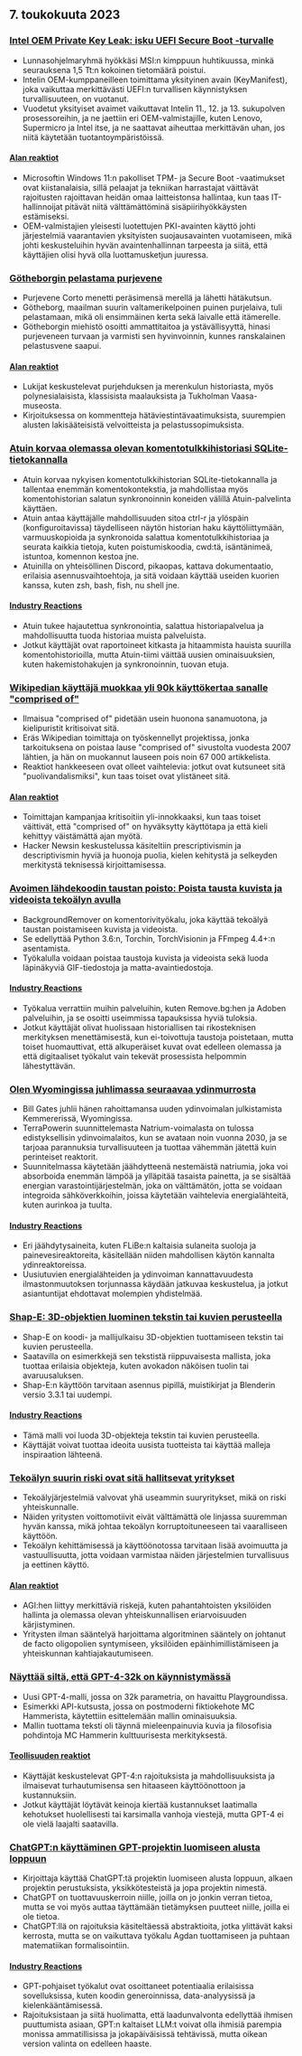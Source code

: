 

<CallToAction />

<Steps>

## 7. toukokuuta 2023

### [Intel OEM Private Key Leak: isku UEFI Secure Boot -turvalle](https://securityonline.info/intel-oem-private-key-leak-a-blow-to-uefi-secure-boot-security/)

- Lunnasohjelmaryhmä hyökkäsi MSI:n kimppuun huhtikuussa, minkä seurauksena 1,5 Tt:n kokoinen tietomäärä poistui.
- Intelin OEM-kumppaneilleen toimittama yksityinen avain (KeyManifest), joka vaikuttaa merkittävästi UEFI:n turvallisen käynnistyksen turvallisuuteen, on vuotanut.
- Vuodetut yksityiset avaimet vaikuttavat Intelin 11., 12. ja 13. sukupolven prosessoreihin, ja ne jaettiin eri OEM-valmistajille, kuten Lenovo, Supermicro ja Intel itse, ja ne saattavat aiheuttaa merkittävän uhan, jos niitä käytetään tuotantoympäristöissä.

#### [Alan reaktiot](http://news.ycombinator.com/item?id=35843566)

- Microsoftin Windows 11:n pakolliset TPM- ja Secure Boot -vaatimukset ovat kiistanalaisia, sillä pelaajat ja tekniikan harrastajat väittävät rajoitusten rajoittavan heidän omaa laitteistonsa hallintaa, kun taas IT-hallinnoijat pitävät niitä välttämättöminä sisäpiirihyökkäysten estämiseksi.
- OEM-valmistajien yleisesti luotettujen PKI-avainten käyttö johti järjestelmiä vaarantavien yksityisten suojausavainten vuotamiseen, mikä johti keskusteluihin hyvän avaintenhallinnan tarpeesta ja siitä, että käyttäjien olisi hyvä olla luottamusketjun juuressa.

### [Götheborgin pelastama purjevene](https://www.gotheborg.se/news/rescue-of-sailing-boat/)

- Purjevene Corto menetti peräsimensä merellä ja lähetti hätäkutsun.
- Götheborg, maailman suurin valtamerikelpoinen puinen purjelaiva, tuli pelastamaan, mikä oli ensimmäinen kerta sekä laivalle että itämerelle.
- Götheborgin miehistö osoitti ammattitaitoa ja ystävällisyyttä, hinasi purjeveneen turvaan ja varmisti sen hyvinvoinnin, kunnes ranskalainen pelastusvene saapui.

#### [Alan reaktiot](http://news.ycombinator.com/item?id=35838751)

- Lukijat keskustelevat purjehduksen ja merenkulun historiasta, myös polynesialaisista, klassisista maalauksista ja Tukholman Vaasa-museosta.
- Kirjoituksessa on kommentteja hätäviestintävaatimuksista, suurempien alusten lakisääteisistä velvoitteista ja pelastussopimuksista.

### [Atuin korvaa olemassa olevan komentotulkkihistoriasi SQLite-tietokannalla](https://github.com/ellie/atuin)

- Atuin korvaa nykyisen komentotulkkihistorian SQLite-tietokannalla ja tallentaa enemmän komentokontekstia, ja mahdollistaa myös komentohistorian salatun synkronoinnin koneiden välillä Atuin-palvelinta käyttäen.
- Atuin antaa käyttäjälle mahdollisuuden sitoa ctrl-r ja ylöspäin (konfiguroitavissa) täydelliseen näytön historian haku käyttöliittymään, varmuuskopioida ja synkronoida salattua komentotulkkihistoriaa ja seurata kaikkia tietoja, kuten poistumiskoodia, cwd:tä, isäntänimeä, istuntoa, komennon kestoa jne.
- Atuinilla on yhteisöllinen Discord, pikaopas, kattava dokumentaatio, erilaisia asennusvaihtoehtoja, ja sitä voidaan käyttää useiden kuorien kanssa, kuten zsh, bash, fish, nu shell jne.

#### [Industry Reactions](http://news.ycombinator.com/item?id=35839470)

- Atuin tukee hajautettua synkronointia, salattua historiapalvelua ja mahdollisuutta tuoda historiaa muista palveluista.
- Jotkut käyttäjät ovat raportoineet kitkasta ja hitaammista hauista suurilla komentohistorioilla, mutta Atuin-tiimi väittää uusien ominaisuuksien, kuten hakemistohakujen ja synkronoinnin, tuovan etuja.

### [Wikipedian käyttäjä muokkaa yli 90k käyttökertaa sanalle "comprised of"](https://en.wikipedia.org/wiki/User:Giraffedata/comprised_of)

- Ilmaisua "comprised of" pidetään usein huonona sanamuotona, ja kielipuristit kritisoivat sitä.
- Eräs Wikipedian toimittaja on työskennellyt projektissa, jonka tarkoituksena on poistaa lause "comprised of" sivustolta vuodesta 2007 lähtien, ja hän on muokannut lauseen pois noin 67 000 artikkelista.
- Reaktiot hankkeeseen ovat olleet vaihtelevia: jotkut ovat kutsuneet sitä "puolivandalismiksi", kun taas toiset ovat ylistäneet sitä.

#### [Alan reaktiot](http://news.ycombinator.com/item?id=35838180)

- Toimittajan kampanjaa kritisoitiin yli-innokkaaksi, kun taas toiset väittivät, että "comprised of" on hyväksytty käyttötapa ja että kieli kehittyy väistämättä ajan myötä.
- Hacker Newsin keskustelussa käsiteltiin prescriptivismin ja descriptivismin hyviä ja huonoja puolia, kielen kehitystä ja selkeyden merkitystä teknisessä kirjoittamisessa.

### [Avoimen lähdekoodin taustan poisto: Poista tausta kuvista ja videoista tekoälyn avulla](https://github.com/nadermx/backgroundremover)

- BackgroundRemover on komentorivityökalu, joka käyttää tekoälyä taustan poistamiseen kuvista ja videoista.
- Se edellyttää Python 3.6:n, Torchin, TorchVisionin ja FFmpeg 4.4+:n asentamista.
- Työkalulla voidaan poistaa taustoja kuvista ja videoista sekä luoda läpinäkyviä GIF-tiedostoja ja matta-avaintiedostoja.

#### [Industry Reactions](http://news.ycombinator.com/item?id=35838504)

- Työkalua verrattiin muihin palveluihin, kuten Remove.bg:hen ja Adoben palveluihin, ja se osoitti useimmissa tapauksissa hyviä tuloksia.
- Jotkut käyttäjät olivat huolissaan historiallisen tai rikosteknisen merkityksen menettämisestä, kun ei-toivottuja taustoja poistetaan, mutta toiset huomauttivat, että alkuperäiset kuvat ovat edelleen olemassa ja että digitaaliset työkalut vain tekevät prosessista helpommin lähestyttävän.

### [Olen Wyomingissa juhlimassa seuraavaa ydinmurrosta](https://www.gatesnotes.com/Wyoming-TerraPower)

- Bill Gates juhlii hänen rahoittamansa uuden ydinvoimalan julkistamista Kemmererissä, Wyomingissa.
- TerraPowerin suunnittelemasta Natrium-voimalasta on tulossa edistyksellisin ydinvoimalaitos, kun se avataan noin vuonna 2030, ja se tarjoaa parannuksia turvallisuuteen ja tuottaa vähemmän jätettä kuin perinteiset reaktorit.
- Suunnitelmassa käytetään jäähdytteenä nestemäistä natriumia, joka voi absorboida enemmän lämpöä ja ylläpitää tasaista painetta, ja se sisältää energian varastointijärjestelmän, joka on välttämätön, jotta se voidaan integroida sähköverkkoihin, joissa käytetään vaihtelevia energialähteitä, kuten aurinkoa ja tuulta.

#### [Industry Reactions](http://news.ycombinator.com/item?id=35838407)

- Eri jäähdytysaineita, kuten FLiBe:n kaltaisia sulaneita suoloja ja painevesireaktoreita, käsitellään niiden mahdollisen käytön kannalta ydinreaktoreissa.
- Uusiutuvien energialähteiden ja ydinvoiman kannattavuudesta ilmastonmuutoksen torjunnassa käydään jatkuvaa keskustelua, ja jotkut asiantuntijat ehdottavat molempien yhdistelmää.

### [Shap-E: 3D-objektien luominen tekstin tai kuvien perusteella](https://github.com/openai/shap-e)

- Shap-E on koodi- ja mallijulkaisu 3D-objektien tuottamiseen tekstin tai kuvien perusteella.
- Saatavilla on esimerkkejä sen tekstistä riippuvaisesta mallista, joka tuottaa erilaisia objekteja, kuten avokadon näköisen tuolin tai avaruusaluksen.
- Shap-E:n käyttöön tarvitaan asennus pipillä, muistikirjat ja Blenderin versio 3.3.1 tai uudempi.

#### [Industry Reactions](http://news.ycombinator.com/item?id=35836976)

- Tämä malli voi luoda 3D-objekteja tekstin tai kuvien perusteella.
- Käyttäjät voivat tuottaa ideoita uusista tuotteista tai käyttää malleja inspiraation lähteenä.

### [Tekoälyn suurin riski ovat sitä hallitsevat yritykset](https://www.fastcompany.com/90892235/researcher-meredith-whittaker-says-ais-biggest-risk-isnt-consciousness-its-the-corporations-that-control-them)

- Tekoälyjärjestelmiä valvovat yhä useammin suuryritykset, mikä on riski yhteiskunnalle.
- Näiden yritysten voittomotiivit eivät välttämättä ole linjassa suuremman hyvän kanssa, mikä johtaa tekoälyn korruptoituneeseen tai vaaralliseen käyttöön.
- Tekoälyn kehittämisessä ja käyttöönotossa tarvitaan lisää avoimuutta ja vastuullisuutta, jotta voidaan varmistaa näiden järjestelmien turvallisuus ja eettinen käyttö.

#### [Alan reaktiot](http://news.ycombinator.com/item?id=35841542)

- AGI:hen liittyy merkittäviä riskejä, kuten pahantahtoisten yksilöiden hallinta ja olemassa olevan yhteiskunnallisen eriarvoisuuden kärjistyminen.
- Yritysten ilman sääntelyä harjoittama algoritminen sääntely on johtanut de facto oligopolien syntymiseen, yksilöiden epäinhimillistämiseen ja yhteiskunnan kahtiajakautumiseen.

### [Näyttää siltä, että GPT-4-32k on käynnistymässä](https://community.openai.com/t/it-looks-like-gpt-4-32k-is-rolling-out/194615)

- Uusi GPT-4-malli, jossa on 32k parametria, on havaittu Playgroundissa.
- Esimerkki API-kutsusta, jossa on postmoderni fiktiokehote MC Hammerista, käytettiin esittelemään mallin ominaisuuksia.
- Mallin tuottama teksti oli täynnä mieleenpainuvia kuvia ja filosofisia pohdintoja MC Hammerin kulttuurisesta merkityksestä.

#### [Teollisuuden reaktiot](http://news.ycombinator.com/item?id=35841460)

- Käyttäjät keskustelevat GPT-4:n rajoituksista ja mahdollisuuksista ja ilmaisevat turhautumisensa sen hitaaseen käyttöönottoon ja kustannuksiin.
- Jotkut käyttäjät löytävät keinoja kiertää kustannukset laatimalla kehotukset huolellisesti tai karsimalla vanhoja viestejä, mutta GPT-4 ei ole vielä laajalti saatavilla.

### [ChatGPT:n käyttäminen GPT-projektin luomiseen alusta loppuun](https://github.com/ixaxaar/VardaGPT/blob/master/STORY.md)

- Kirjoittaja käyttää ChatGPT:tä projektin luomiseen alusta loppuun, alkaen projektin perustuksista, yksikkötesteistä ja jopa projektin nimestä.
- ChatGPT on tuottavuuskerroin niille, joilla on jo jonkin verran tietoa, mutta se voi myös auttaa täyttämään tietämyksen puutteet niille, joilla ei ole tietoa.
- ChatGPT:llä on rajoituksia käsiteltäessä abstraktioita, jotka ylittävät kaksi kerrosta, mutta se on vaikuttava työkalu Agdan tuottamiseen ja puhtaan matematiikan formalisointiin.

#### [Industry Reactions](http://news.ycombinator.com/item?id=35839536)

- GPT-pohjaiset työkalut ovat osoittaneet potentiaalia erilaisissa sovelluksissa, kuten koodin generoinnissa, data-analyysissä ja kielenkääntämisessä.
- Rajoituksistaan ja siitä huolimatta, että laadunvalvonta edellyttää ihmisen puuttumista asiaan, GPT:n kaltaiset LLM:t voivat olla ihmisiä parempia monissa ammatillisissa ja jokapäiväisissä tehtävissä, mutta oikean version valinta on edelleen haaste.

</Steps>
